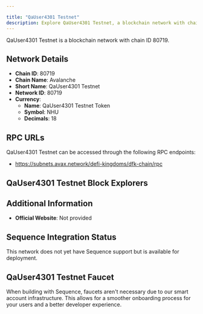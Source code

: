```yaml
---

title: "QaUser4301 Testnet"
description: Explore QaUser4301 Testnet, a blockchain network with chain ID 80719. Learn about its native currency, QaUser4301 Testnet Token, and how to interact with the network.
---
```




QaUser4301 Testnet is a blockchain network with chain ID 80719.

## Network Details

- **Chain ID**: 80719
- **Chain Name**: Avalanche
- **Short Name**: QaUser4301 Testnet
- **Network ID**: 80719
- **Currency**: 
  - **Name**: QaUser4301 Testnet Token
  - **Symbol**: NHU
  - **Decimals**: 18

## RPC URLs

QaUser4301 Testnet can be accessed through the following RPC endpoints:

- https://subnets.avax.network/defi-kingdoms/dfk-chain/rpc

## QaUser4301 Testnet Block Explorers



## Additional Information

- **Official Website**: Not provided

## Sequence Integration Status

This network does not yet have Sequence support but is available for deployment.

## QaUser4301 Testnet Faucet

When building with Sequence, faucets aren't necessary due to our smart account infrastructure. This allows for a smoother onboarding process for your users and a better developer experience.
